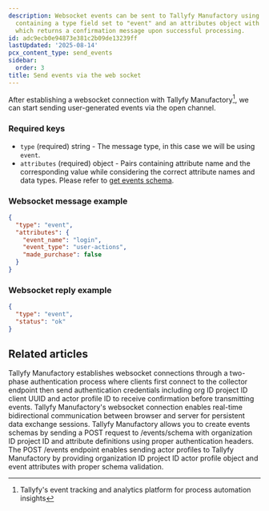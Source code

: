 ```yaml
---
description: Websocket events can be sent to Tallyfy Manufactory using a JSON message
  containing a type field set to "event" and an attributes object with the event data
  which returns a confirmation message upon successful processing.
id: adc9ecb0e94873e381c2b09de13239ff
lastUpdated: '2025-08-14'
pcx_content_type: send_events
sidebar:
  order: 3
title: Send events via the web socket
---
```


After establishing a websocket connection with Tallyfy Manufactory[^1], we can start sending user-generated events via the open channel.

### Required keys

- `type` (required) string - The message type, in this case we will be using `event`.
- `attributes` (required) object - Pairs containing attribute name and the corresponding value while considering the correct attribute names and data types. Please refer to [get events schema](/products/manufactory/events/get_schema/).

### Websocket message example
```json
{
  "type": "event",
  "attributes": {
    "event_name": "login",
    "event_type": "user-actions",
    "made_purchase": false
  }
}
```

### Websocket reply example

```json
{
  "type": "event",
  "status": "ok"
}
```



[^1]: Tallyfy's event tracking and analytics platform for process automation insights

## Related articles
<CardGrid>
<LinkTitleCard header="<b>Websocket > Connect to our web socket server</b>" href="/products/manufactory/collector/websocket/connect_to_ws/" > Tallyfy Manufactory establishes websocket connections through a two-phase authentication process where clients first connect to the collector endpoint then send authentication credentials including org ID project ID client UUID and actor profile ID to receive confirmation before transmitting events. </LinkTitleCard>
<LinkTitleCard header="<b>Collector > Collecting events via websocket</b>" href="/products/manufactory/collector/websocket/" > Tallyfy Manufactory's websocket connection enables real-time bidirectional communication between browser and server for persistent data exchange sessions. </LinkTitleCard>
<LinkTitleCard header="<b>Events > Create events schema</b>" href="/products/manufactory/events/create_schema/" > Tallyfy Manufactory allows you to create events schemas by sending a POST request to /events/schema with organization ID project ID and attribute definitions using proper authentication headers. </LinkTitleCard>
<LinkTitleCard header="<b>Rest Api > Send events via the REST API</b>" href="/products/manufactory/collector/rest_api/send_events/" > The POST /events endpoint enables sending actor profiles to Tallyfy Manufactory by providing organization ID project ID actor profile object and event attributes with proper schema validation. </LinkTitleCard>
</CardGrid>